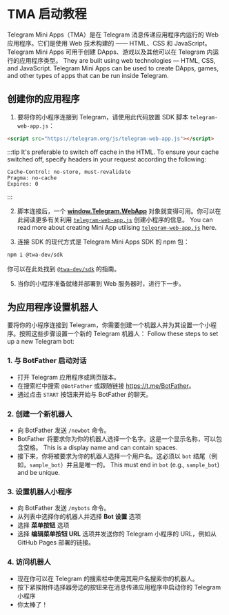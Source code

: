 # TMA 启动教程

Telegram Mini Apps（TMA）是在 Telegram 消息传递应用程序内运行的 Web 应用程序。它们是使用 Web 技术构建的 —— HTML、CSS 和 JavaScript。Telegram Mini Apps 可用于创建 DApps、游戏以及其他可以在 Telegram 内运行的应用程序类型。 They are built using web technologies — HTML, CSS, and JavaScript. Telegram Mini Apps can be used to create DApps, games, and other types of apps that can be run inside Telegram.

## 创建你的应用程序

1. 要将你的小程序连接到 Telegram，请使用此代码放置 SDK 脚本 `telegram-web-app.js`：

```html
<script src="https://telegram.org/js/telegram-web-app.js"></script>
```

:::tip
It's preferable to switch off cache in the HTML. To ensure your cache switched off, specify headers in your request according the following:

```curl
Cache-Control: no-store, must-revalidate
Pragma: no-cache
Expires: 0
```

:::

2. 脚本连接后，一个 **[window.Telegram.WebApp](https://core.telegram.org/bots/webapps#initializing-web-apps)** 对象就变得可用。你可以在此阅读更多有关利用 [`telegram-web-app.js`](https://docs.ton.org/develop/dapps/telegram-apps/app-examples#basic-twa-example) 创建小程序的信息。 You can read more about creating Mini App utilising [`telegram-web-app.js`](https://docs.ton.org/develop/dapps/telegram-apps/app-examples#basic-twa-example) here.

3. 连接 SDK 的现代方式是 Telegram Mini Apps SDK 的 npm 包：

```bash npm2yarn
npm i @twa-dev/sdk
```

你可以在此处找到 [`@twa-dev/sdk`](https://docs.ton.org/develop/dapps/telegram-apps/app-examples#modern-twa-example) 的指南。

5. 当你的小程序准备就绪并部署到 Web 服务器时，进行下一步。

## 为应用程序设置机器人

要将你的小程序连接到 Telegram，你需要创建一个机器人并为其设置一个小程序。按照这些步骤设置一个新的 Telegram 机器人： Follow these steps to set up a new Telegram bot:

### 1. 与 BotFather 启动对话

- 打开 Telegram 应用程序或网页版本。
- 在搜索栏中搜索 `@BotFather` 或跟随链接 <https://t.me/BotFather>。
- 通过点击 `START` 按钮来开始与 BotFather 的聊天。

### 2. 创建一个新机器人

- 向 BotFather 发送 `/newbot` 命令。
- BotFather 将要求你为你的机器人选择一个名字。这是一个显示名称，可以包含空格。 This is a display name and can contain spaces.
- 接下来，你将被要求为你的机器人选择一个用户名。这必须以 `bot` 结尾（例如，`sample_bot`）并且是唯一的。 This must end in `bot` (e.g., `sample_bot`) and be unique.

### 3. 设置机器人小程序

- 向 BotFather 发送 `/mybots` 命令。
- 从列表中选择你的机器人并选择 **Bot 设置** 选项
- 选择 **菜单按钮** 选项
- 选择 **编辑菜单按钮 URL** 选项并发送你的 Telegram 小程序的 URL，例如从 GitHub Pages 部署的链接。

### 4. 访问机器人

- 现在你可以在 Telegram 的搜索栏中使用其用户名搜索你的机器人。
- 按下紧挨附件选择器旁边的按钮来在消息传递应用程序中启动你的 Telegram 小程序
- 你太棒了！
